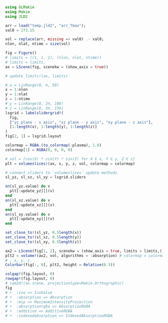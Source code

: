 ```julia
using GLMakie
using Makie
using JLD2

arr = load("temp.jld2", "arr_Tmax");
val0 = 273.15

vol = replace(arr, missing => val0) .- val0;
nlon, nlat, ntime = size(vol)
```


```julia
fig = Figure()
# limits = ((1, 1, 1), (nlon, nlat, ntime))
# limits = limits,
ax = LScene(fig, scenekw = (show_axis = true))

# update_limits!(ax, limits)

# x = LinRange(0, π, 50)
x = 1:nlon
y = 1:nlat
z = 1:ntime
# y = LinRange(0, 2π, 100)
# z = LinRange(0, 3π, 150)
lsgrid = labelslidergrid!(
  fig,
  ["yz plane - x axis", "xz plane - y axis", "xy plane - z axis"],
  [1:length(x), 1:length(y), 1:length(z)]
)
fig[2, 1] = lsgrid.layout

colormap = RGBA.(to_colormap(:plasma), 1.0)
colormap[1] = RGBA(0, 0, 0, 0)

# vol = [cos(X) * sin(Y) * sin(Z) for X ∈ x, Y ∈ y, Z ∈ z]
plt = volumeslices!(ax, x, y, z, vol, colormap = colormap)

# connect sliders to `volumeslices` update methods
sl_yz, sl_xz, sl_xy = lsgrid.sliders

on(sl_yz.value) do v
  plt[:update_yz][](v)
end
on(sl_xz.value) do v
  plt[:update_xz][](v)
end
on(sl_xy.value) do v
  plt[:update_xy][](v)
end

set_close_to!(sl_yz, 0.5length(x))
set_close_to!(sl_xz, 0.5length(y))
set_close_to!(sl_xy, 0.5length(z))

ax2 = LScene(fig[1, 2], scenekw = (show_axis = true, limits = limits,))
plt2 = volume!(ax2, vol, algorithms = :absorption) # colormap = colormap, 
# , x, y, z, 
Colorbar(fig[:, 0], plt2, height = Relative(0.5))

colgap!(fig.layout, 0)
rowgap!(fig.layout, 0)
# cam3d!(ax.scene, projectiontype=Makie.Orthographic)
fig
# •  :iso => IsoValue
# •  :absorption => Absorption
# •  :mip => MaximumIntensityProjection
# •  :absorptionrgba => AbsorptionRGBA
# •  :additive => AdditiveRGBA
# •  :indexedabsorption => IndexedAbsorptionRGBA
```
